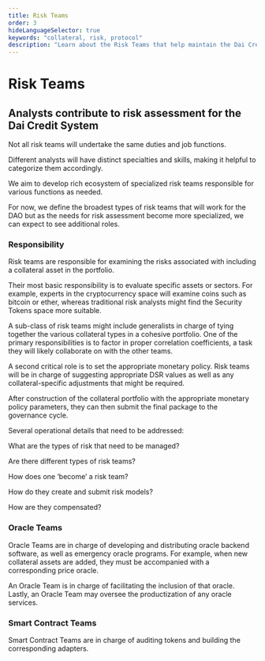 ```yaml
---
title: Risk Teams
order: 3
hideLanguageSelector: true
keywords: "collateral, risk, protocol"
description: "Learn about the Risk Teams that help maintain the Dai Credit System."
---
```


# Risk Teams

## Analysts contribute to risk assessment for the Dai Credit System

Not all risk teams will undertake the same duties and job functions.

Different analysts will have distinct specialties and skills, making it helpful to categorize them accordingly.

We aim to develop rich ecosystem of specialized risk teams responsible for various functions as needed.

For now, we define the broadest types of risk teams that will work for the DAO but as the needs for risk assessment become more specialized, we can expect to see additional roles.

### Responsibility

Risk teams are responsible for examining the risks associated with including a collateral asset in the portfolio.

Their most basic responsibility is to evaluate specific assets or sectors. For example, experts in the cryptocurrency space will examine coins such as bitcoin or ether, whereas traditional risk analysts might find the Security Tokens space more suitable.

A sub-class of risk teams might include generalists in charge of tying together the various collateral types in a cohesive portfolio. One of the primary responsibilities is to factor in proper correlation coefficients, a task they will likely collaborate on with the other teams.

A second critical role is to set the appropriate monetary policy. Risk teams will be in charge of suggesting appropriate DSR values as well as any collateral-specific adjustments that might be required.

After construction of the collateral portfolio with the appropriate monetary policy parameters, they can then submit the final package to the governance cycle.

Several operational details that need to be addressed:

<List>


What are the types of risk that need to be managed?

Are there different types of risk teams?

How does one ‘become’ a risk team?

How do they create and submit risk models?

How are they compensated?

</List>


### Oracle Teams

Oracle Teams are in charge of developing and distributing oracle backend software, as well as emergency oracle programs. For example, when new collateral assets are added, they must be accompanied with a corresponding price oracle.

An Oracle Team is in charge of facilitating the inclusion of that oracle. Lastly, an Oracle Team may oversee the productization of any oracle services.

### Smart Contract Teams

Smart Contract Teams are in charge of auditing tokens and building the corresponding adapters.
